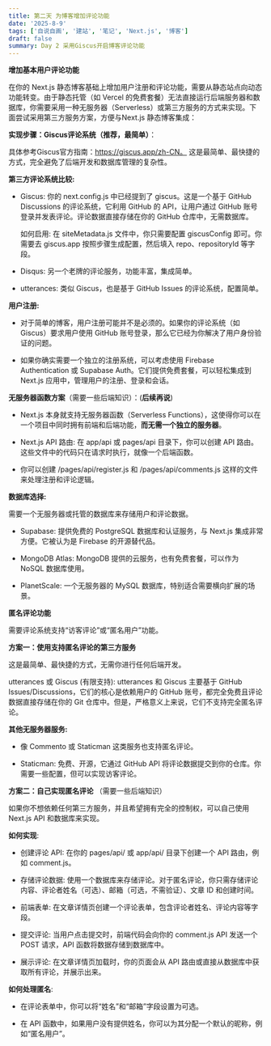 ```yaml
---
title: 第二天 为博客增加评论功能
date: '2025-8-9'
tags: ['自说自画', '建站', '笔记', 'Next.js', '博客']
draft: false
summary: Day 2 采用Giscus开启博客评论功能
---
```



**增加基本用户评论功能**

在你的 Next.js 静态博客基础上增加用户注册和评论功能，需要从静态站点向动态功能转变。由于静态托管（如 Vercel 的免费套餐）无法直接运行后端服务器和数据库，你需要采用一种无服务器（Serverless）或第三方服务的方式来实现。下面尝试采用第三方服务方案，方便与Next.js 静态博客集成：

**实现步骤：Giscus评论系统（推荐，最简单）**： 

具体参考Giscus官方指南：https://giscus.app/zh-CN。 这是最简单、最快捷的方式，完全避免了后端开发和数据库管理的复杂性。

**第三方评论系统比较:**

* Giscus: 你的 next.config.js 中已经提到了 giscus。这是一个基于 GitHub Discussions 的评论系统，它利用 GitHub 的 API，让用户通过 GitHub 账号登录并发表评论。评论数据直接存储在你的 GitHub 仓库中，无需数据库。

    如何启用: 在 siteMetadata.js 文件中，你只需要配置 giscusConfig 即可。你需要去 giscus.app 按照步骤生成配置，然后填入 repo、repositoryId 等字段。

* Disqus: 另一个老牌的评论服务，功能丰富，集成简单。

* utterances: 类似 Giscus，也是基于 GitHub Issues 的评论系统，配置简单。

**用户注册:**

* 对于简单的博客，用户注册可能并不是必须的。如果你的评论系统（如 Giscus）要求用户使用 GitHub 账号登录，那么它已经为你解决了用户身份验证的问题。

* 如果你确实需要一个独立的注册系统，可以考虑使用 Firebase Authentication 或 Supabase Auth。它们提供免费套餐，可以轻松集成到 Next.js 应用中，管理用户的注册、登录和会话。


**无服务器函数方案**（需要一些后端知识）：(**后续再说**)

* Next.js 本身就支持无服务器函数（Serverless Functions），这使得你可以在一个项目中同时拥有前端和后端功能，**而无需一个独立的服务器**。

* Next.js API 路由: 在 app/api 或 pages/api 目录下，你可以创建 API 路由。这些文件中的代码只在请求时执行，就像一个后端函数。

* 你可以创建 /pages/api/register.js 和 /pages/api/comments.js 这样的文件来处理注册和评论逻辑。

**数据库选择:**

需要一个无服务器或托管的数据库来存储用户和评论数据。

* Supabase: 提供免费的 PostgreSQL 数据库和认证服务，与 Next.js 集成非常方便。它被认为是 Firebase 的开源替代品。

* MongoDB Atlas: MongoDB 提供的云服务，也有免费套餐，可以作为 NoSQL 数据库使用。

* PlanetScale: 一个无服务器的 MySQL 数据库，特别适合需要横向扩展的场景。


**匿名评论功能**

需要评论系统支持“访客评论”或“匿名用户”功能。

**方案一：使用支持匿名评论的第三方服务**

这是最简单、最快捷的方式，无需你进行任何后端开发。

utterances 或 Giscus (有限支持): utterances 和 Giscus 主要基于 GitHub Issues/Discussions，它们的核心是依赖用户的 GitHub 账号，都完全免费且评论数据直接存储在你的 Git 仓库中。但是，严格意义上来说，它们不支持完全匿名评论。

**其他无服务器服务:**

* 像 Commento 或 Staticman 这类服务也支持匿名评论。

* Staticman: 免费、开源，它通过 GitHub API 将评论数据提交到你的仓库。你需要一些配置，但可以实现访客评论。

**方案二：自己实现匿名评论** （需要一些后端知识）

如果你不想依赖任何第三方服务，并且希望拥有完全的控制权，可以自己使用 Next.js API 和数据库来实现。

**如何实现**:

* 创建评论 API: 在你的 pages/api/ 或 app/api/ 目录下创建一个 API 路由，例如 comment.js。
    
* 存储评论数据: 使用一个数据库来存储评论。对于匿名评论，你只需存储评论内容、评论者姓名（可选）、邮箱（可选，不需验证）、文章 ID 和创建时间。
    
* 前端表单: 在文章详情页创建一个评论表单，包含评论者姓名、评论内容等字段。
    
* 提交评论: 当用户点击提交时，前端代码会向你的 comment.js API 发送一个 POST 请求，API 函数将数据存储到数据库中。
    
* 展示评论: 在文章详情页加载时，你的页面会从 API 路由或直接从数据库中获取所有评论，并展示出来。

**如何处理匿名**:

* 在评论表单中，你可以将“姓名”和“邮箱”字段设置为可选。

* 在 API 函数中，如果用户没有提供姓名，你可以为其分配一个默认的昵称，例如“匿名用户”。
